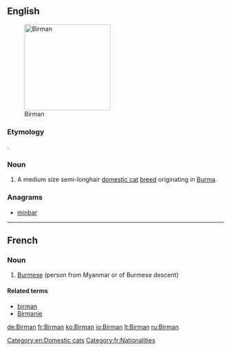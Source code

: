 {{also|birman}}
==English==
[[Image:Minerva-25.jpg|thumb|200px|Birman]]
===Etymology===
{{etyl|fr}} {{term|Birman|lang=fr}}.
===Noun===
{{en-noun|s|-|sg=[[Birman]]}}

# A medium size semi-longhair [[domestic cat]] [[breed]] originating in [[Burma]].

{{wikipedia|Birman}}
{{commonscat|Birman}}

===Anagrams===
* [[minbar#English|minbar]]

[[Category:en:Domestic cats]]

----

==French==

===Noun===
{{fr-noun|m|f=Birmane}}

# [[Burmese]] (person from Myanmar or of Burmese descent)

====Related terms====
* [[birman]]
* [[Birmanie]]

[[Category:fr:Nationalities]]

[[de:Birman]]
[[fr:Birman]]
[[ko:Birman]]
[[io:Birman]]
[[lt:Birman]]
[[ru:Birman]]